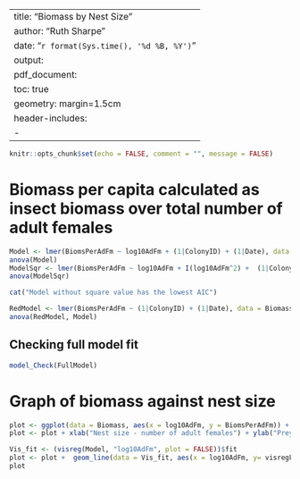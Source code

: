 

---
title: "Biomass by Nest Size"
author: "Ruth Sharpe"
date: "`r format(Sys.time(), '%d %B, %Y')`"
output:
  pdf_document:
    toc: true
geometry: margin=1.5cm
header-includes:
    - \usepackage{caption}
---

\captionsetup[table]{labelformat=empty}

```{r dataImport,  include = FALSE}
knitr::opts_chunk$set(echo = FALSE, comment = "", message = FALSE)


```



Biomass per capita calculated as insect biomass over total number of adult females
====================

```{r stats}

Model <- lmer(BiomsPerAdFm ~ log10AdFm + (1|ColonyID) + (1|Date), data = Biomass, REML = FALSE)
anova(Model)
ModelSqr <- lmer(BiomsPerAdFm ~ log10AdFm + I(log10AdFm^2) +  (1|ColonyID) + (1|Date), data = Biomass, REML = FALSE)
anova(ModelSqr)

cat("Model without square value has the lowest AIC")

RedModel <- lmer(BiomsPerAdFm ~ (1|ColonyID) + (1|Date), data = Biomass, REML = FALSE)
anova(RedModel, Model)

```

\pagebreak

Checking full model fit
--------------------


```{r ModelFit, fig.height=3, fig.width=3}

model_Check(FullModel)

```

Graph of biomass against nest size 
====================


```{r GraphBiomass, fig.height=4, fig.width=5.5}

plot <- ggplot(data = Biomass, aes(x = log10AdFm, y = BiomsPerAdFm)) + geom_point()
plot <- plot + xlab("Nest size - number of adult females") + ylab("Prey biomass per adult female") + mytheme

Vis_fit <- (visreg(Model, "log10AdFm", plot = FALSE))$fit						
plot <- plot +  geom_line(data = Vis_fit, aes(x = log10AdFm, y= visregFit))
plot

```

